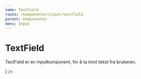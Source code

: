 ```yaml
---
name: TextField
route: /komponenter/input/textfield
parent: Komponenter
menu: Input
---
```



# TextField

TextField er en inputkomponent, for å ta imot tekst fra brukeren.

<Playground>
  <div style={{display: "grid", rowGap: "1em"}}>
  <TextField  placeholder="Skriv her..."  />
  <TextField  disabled  placeholder="Disabled" />
  <TextField  variant="success" placeholder="Suksess"   />
  <TextField  variant="error"  placeholder="Feil" />
  <TextField
    width="fluid"
    placeholder="Bilde Fluid og ikon som prepend"
    prepend={<ImageIcon/>}
  />

  <div style={{ width: '15rem' }}>
    <TextField
      width="fluid"
      placeholder="Kortere input med fluid"
      prepend="Fra"
    />
  </div>
  </div>
</Playground>

<Playground>
  <div className="entur-contrast">
    <TextField label="Contrast theme" placeholder="contrast-theme" />
    <TextField variant="success" placeholder="Suksess" />
    <TextField variant="error" placeholder="Feil" />
  </div>
</Playground>
